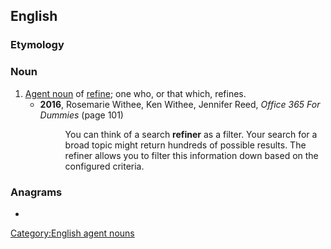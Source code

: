 ==English==

===Etymology===
{{suffix|en|refine|er}}

===Noun===
{{en-noun}}

# [[agent noun|Agent noun]] of [[refine]]; one who, or that which, refines.
#* '''2016''', Rosemarie Withee, Ken Withee, Jennifer Reed, ''Office 365 For Dummies'' (page 101)
#*: You can think of a search '''refiner''' as a filter. Your search for a broad topic might return hundreds of possible results. The refiner allows you to filter this information down based on the configured criteria.

===Anagrams===
* {{anagrams|en|a=eefinrr|fernier|refrein|reinfer}}

[[Category:English agent nouns]]